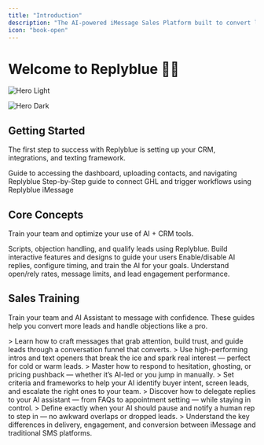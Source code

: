 ```yaml
---
title: "Introduction"
description: "The AI-powered iMessage Sales Platform built to convert leads through real conversations."
icon: "book-open"
---
```


# Welcome to Replyblue 🔵💬

<img
  className="block dark:hidden"
  src="/images/hero-light.png"
  alt="Hero Light"
/>

<img
  className="hidden dark:block"
  src="/11.png"
  alt="Hero Dark"
  title={true}
/>

## Getting Started

The first step to success with Replyblue is setting up your CRM, integrations, and texting framework.

<CardGroup cols={2}>
  <Card title="Quickstart" icon="play" href="https://replyblue.mintlify.app/get-started/quickstart">
    Guide to accessing the dashboard, uploading contacts, and navigating Replyblue
  </Card>
  <Card title="Integration" icon="gears" href="https://replyblue.mintlify.app/core-concepts/integrations">
    Step-by-Step guide to connect GHL and trigger workflows using Replyblue iMessage
  </Card>
</CardGroup>

## Core Concepts

Train your team and optimize your use of AI \+ CRM tools.

<CardGroup cols={2}>
  <Card title="Lead Qualification " icon="badge-check" href="https://mintlify.com/docs/api-playground/openapi">
    Scripts, objection handling, and qualify leads using Replyblue.
  </Card>
  <Card title="AI Setup" icon="microchip-ai" href="https://mintlify.com/docs/content/components/accordions">
    Build interactive features and designs to guide your users
  </Card>
  <Card title="Analytics " icon="chart-line" href="https://mintlify.com/customers">
    Enable/disable AI replies, configure timing, and train the AI for your goals.
  </Card>
  <Card title="Dashboard Tour" icon="display">
    Understand open/rely rates, message limits, and lead engagement performance.
  </Card>
</CardGroup>

## Sales Training

Train your team and AI Assistant to message with confidence. These guides help you convert more leads and handle objections like a pro.

<CardGroup cols={2}>
  <Card title="Messaging Strategy" icon="message-dollar">
    > Learn how to craft messages that grab attention, build trust, and guide leads through a conversation funnel that converts.
  </Card>
  <Card title="Opening Scripts" icon="waveform-lines">
    > Use high-performing intros and text openers that break the ice and spark real interest — perfect for cold or warm leads.
  </Card>
</CardGroup>

<CardGroup cols={2}>
  <Card title="Handling Objections" icon="hand-holding-skull">
    > Master how to respond to hesitation, ghosting, or pricing pushback — whether it’s AI-led or you jump in manually.
  </Card>
  <Card title="Lead Qualifications" icon="badge-check">
    > Set criteria and frameworks to help your AI identify buyer intent, screen leads, and escalate the right ones to your team.
  </Card>
</CardGroup>

<CardGroup cols={2}>
  <Card title="Using AI in Chats" icon="message-bot">
    > Discover how to delegate replies to your AI assistant — from FAQs to appointment setting — while staying in control.
  </Card>
  <Card title="AI Handoff Rules" icon="handshake-simple">
    > Define exactly when your AI should pause and notify a human rep to step in — no awkward overlaps or dropped leads.
  </Card>
  <Card title="iMessage vs SMS" icon="message-sms">
    > Understand the key differences in delivery, engagement, and conversion between iMessage and traditional SMS platforms.
  </Card>
</CardGroup>